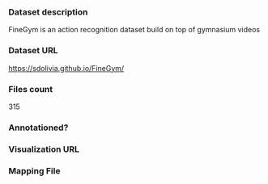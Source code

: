 ### Dataset description

FineGym is an action recognition dataset build on top of gymnasium videos

### Dataset URL

https://sdolivia.github.io/FineGym/

### Files count

315

### Annotationed?

### Visualization URL

### Mapping File